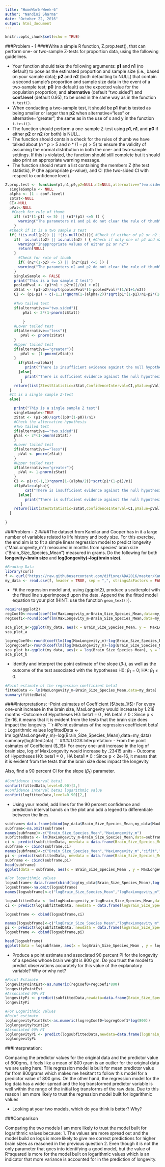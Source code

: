 ```yaml
---
title: "HomeWork-Week-6"
author: "Nandini Sharma"
date: "October 22, 2016"
output: html_document
---
```


```r
knitr::opts_chunk$set(echo = TRUE)
```
###Problem - 1
####Write a simple R function, Z.prop.test(), that can perform one- or two-sample Z-tests for proportion data, using the following guidelines.


- Your function should take the following arguments: **p1** and **n1** (no default) to pose as the estimated proportion and sample size (i.e., based on your sample data); **p2** and **n2** (both defaulting to NULL) that contain a second sample's proportion and sample size data in the event of a two-sample test; **p0** (no default) as the expected value for the population proportion; and **alternative** (default "two.sided") and **conf.level** (default 0.95), to be used in the same way as in the function `t.test()`.
- When conducting a two-sample test, it should be **p1** that is tested as being smaller or larger than **p2** when alternative="less" or alternative="greater", the same as in the use of x and y in the function `t.test()`.
- The function should perform a one-sample Z-test using **p1**, **n1**, and **p0** if either **p2** or **n2** (or both) is NULL.
- The function should contain a check for the rules of thumb we have talked about ($n * p > 5$ and $n * (1-p) >5$) to ensure the validity of assuming the normal distribution in both the one- and two-sample settings. If this is violated, the function should still complete but it should also print an appropriate warning message.
- The function should return a list containing the members Z (the test statistic), P (the appropriate p-value), and CI (the two-sided CI with respect to confidence level).

```r
Z.prop.test <- function(p1,n1,p0,p2=NULL,n2=NULL,alternative="two.sided",conf.level=0.95){
  singleSample <- NULL 
  alpha <- (1 - conf.level)
  zStat<-NULL
  CI<-NULL
  pVal<-NULL
   #Check for rule of thumb
    if( (n1*(1-p1) <= 5) || (n1*(p1) <=5 )) {
      warning("The parameters n1 and p1 do not clear the rule of thumb\n n*p >5 and n*(1-p) > 5")
    }
  #Check if it is a two sample z test 
  if( !(is.null(p2)) || !(is.null(n2))){ #Check if either of p2 or n2 is non null
    if(  is.null(p2) || is.null(n2) ) { #Check if only one of p2 and n2 is null
      warning("Inappropriate values of either p2 or n2")
      return(NULL)
    }
      #Check for rule of thumb
      if( (n2*(1-p2) <= 5) || (n2*(p2) <=5 )) {
      warning("The parameters n2 and p2 do not clear the rule of thumb\n n*p >5 and n*(1-p) > 5")
    }
    singleSample <- FALSE
    print("This is a two sample Z test")
    pooledPval <- (p1*n1 + p2*n2)/(n1 + n2)
    zStat <- (p1-p2)/sqrt(pooledPval*(1-pooledPval)*(1/n1+1/n2))
    CI <- (p1-p2) + c(-1,1)*qnorm(1-(alpha/2))*sqrt(p1*(1-p1)/n1+p2*(1-p2)/n2)
    
    #Two tailed test
    if(alternative=="two.sided"){
        pVal <- 2*(1-pnorm(zStat))
       
        }
    #Lower tailed test
    if(alternative=="less"){
       pVal <- pnorm(zStat)
    }
    #Upper tailed test
    if(alternative=="greater"){
       pVal <- (1-pnorm(zStat))
    }
      if(pVal>=alpha){
         print("There is insufficient evidence against the null hypothesis that p1 = p2, and therefore you retain H0")
      }else{
         print("There is sufficient evidence against the null hypothesis that p1 = p2, and therefore we reject H0")
       }
    return(list(ZtestStatistic=zStat,ConfidenceInterval=CI,pValue=pVal))
  }
  #It is a single sample Z-test
  else{

    print("This is a single sample Z test")
    singleSample<-TRUE
    zStat <- (p1-p0)/sqrt((p0*(1-p0))/n1)
    #Check the alternative hypothesis
    #Two tailed test
    if(alternative=="two.sided"){
    pVal <- 2*(1-pnorm(zStat))
    }
    #Lower tailed test
    if(alternative=="less"){
      pVal <- pnorm(zStat)
    }
    #Upper tailed test
    if(alternative=="greater"){
      pVal <- 1-pnorm(zStat)
    }
    CI <- p1+c(-1,1)*qnorm(1-(alpha/2))*sqrt(p1*(1-p1)/n1)
    if(pVal>=alpha){
         cat("There is insufficient evidence against the null hypothesis that p0 =",p0," and therefore you retain H0 \n" )
      }else{
         print("There is sufficient evidence against the null hypothesis that p0 =",p0," and therefore we reject H0 \n")
       }
    return(list(ZtestStatistic=zStat,ConfidenceInterval=CI,pValue=pVal))
  }
 
}
```
###Problem - 2
####The dataset from Kamilar and Cooper has in it a large number of variables related to life history and body size. For this exercise, the end aim is to fit a simple linear regression model to predict longevity ("MaxLongevity\_m") measured in months from species' brain size ("Brain\_Size\_Species_Mean") measured in grams. Do the following for both **longevity~brain size** and **log(longevity)~log(brain size)**.

```r
#Reading Data
library(curl)
f <- curl("https://raw.githubusercontent.com/difiore/ADA2016/master/KamilarAndCooperData.csv")
my_data <- read.csv(f, header = TRUE, sep = ",", stringsAsFactors = FALSE)
```

- Fit the regression model and, using {ggplot2}, produce a scatterplot with the fitted line superimposed upon the data. Append the the fitted model equation to your plot (HINT: use the function `geom_text()`).

```r
require(ggplot2)
regCoef0<-round(coef(lm(MaxLongevity_m~Brain_Size_Species_Mean,data=my_data))[1],2)
regCoef1<-round(coef(lm(MaxLongevity_m~Brain_Size_Species_Mean,data=my_data))[2],2)

sca_plot_a<-ggplot(my_data, aes(x = Brain_Size_Species_Mean, y =  MaxLongevity_m)) + geom_point() + geom_smooth(method = "lm") + annotate("text", x = 200, y=700, label = paste("longevity=", regCoef0, "+", regCoef1, "* brainSize")) + ggtitle("longevity ~ brain size")
sca_plot_a

logregCoef0<-round(coef(lm(log(MaxLongevity_m)~log(Brain_Size_Species_Mean),data=my_data))[1],2)
logregCoef1<-round(coef(lm(log(MaxLongevity_m)~log(Brain_Size_Species_Mean),data=my_data))[2],2)
sca_plot_b<-ggplot(my_data, aes(x = log(Brain_Size_Species_Mean), y = log(MaxLongevity_m) )) + geom_point() + geom_smooth(method = "lm") + annotate("text", x = 2, y=6.5, label = paste("longevity=", logregCoef0, "+", logregCoef1, "* brainSize"))+ ggtitle("LOG(longevity) ~ LOG(brain size)")
sca_plot_b

```


- Identify and interpret the point estimate of the slope ($\beta_1$), as well as the outcome of the test associated with the hypotheses H0: $\beta_1$ = 0; HA: $\beta_1$ ≠ 0. 
```r
#Point estimate of the regression coefficient beta1
fittedData <- lm(MaxLongevity_m~Brain_Size_Species_Mean,data=my_data)
summary(fittedData)

```
####Interpretations:
-Point esimates of Coefficient ($\beta_1\$): For every one-unit increase in the brain size, MaxLongevity would increase by 1.218 months
-Outcome of Hypotheses H0: beta1 = 0 , HA beta1  ≠ 0 : Since p < 2e-16, it means that it is evident from the tests that the brain size does impact the longevity
```r
#Point estimates of the regression coefficient beta1 : Logarithmic values
logfittedData <- lm(log(MaxLongevity_m)~log(Brain_Size_Species_Mean),data=my_data)
summary(logfittedData)
```
####LOGS:Interpretation:
- From the point esimates of Coefficient ($\beta_1\$): For every one-unit increase in the log of brain size, log of MaxLongevity would increase by .23415 units
- Outcome of Hypotheses H0: beta1 = 0 , HA beta1  ≠ 0 : Since p < 2e-16, it means that it is evident from the tests that the brain size does impact the longevity

Also, find a 90 percent CI for the slope ($\beta_1$) parameter.
```r
#Confidence interval beta1 
confint(fittedData,level=0.90)[2,]
#Confidence interval beta1 logarithmic value
confint(logfittedData,level=0.90)[2,]
```


- Using your model, add lines for the 90 percent confidence and prediction interval bands on the plot and add a legend to differentiate between the lines.
```r
subframe<-data.frame(cbind(my_data$Brain_Size_Species_Mean,my_data$MaxLongevity_m))
subframe<-na.omit(subframe)
names(subframe)<-c("Brain_Size_Species_Mean","MaxLongevity_m")
subfittedData <- lm(MaxLongevity_m~Brain_Size_Species_Mean,data=subframe)
ci <- predict(subfittedData, newdata = data.frame(Brain_Size_Species_Mean = subframe$Brain_Size_Species_Mean), interval = "confidence", level = 0.90)
subframe <- cbind(subframe,ci)
names(subframe)<-c("Brain_Size_Species_Mean","MaxLongevity_m","cifit","cilwr","ciupr")
pi <- predict(subfittedData, newdata = data.frame(Brain_Size_Species_Mean = subframe$Brain_Size_Species_Mean), interval = "prediction", level = 0.90)
subframe <- cbind(subframe,pi)
head(subframe)
ggplot(data = subframe, aes(x = Brain_Size_Species_Mean , y = MaxLongevity_m) ) + geom_point() + geom_smooth(method="lm",aes(x = Brain_Size_Species_Mean, y = cifit, colour = "fit")) + geom_line(aes(x = Brain_Size_Species_Mean, y = cilwr, colour = "ci")) + geom_line(aes(x = Brain_Size_Species_Mean, y = ciupr,colour = "ci")) + geom_line(aes(x = Brain_Size_Species_Mean, y = lwr,colour = "pi")) + geom_line(aes(x = Brain_Size_Species_Mean, y = upr,colour = "pi"))  + scale_color_manual(name="Colour Legend",values = c("fit"="black", "ci"="red","pi"="blue"))

#For logarithmic values
logsubframe<-data.frame(cbind(log(my_data$Brain_Size_Species_Mean),log(my_data$MaxLongevity_m)))
logsubframe<-na.omit(logsubframe)
names(logsubframe)<-c("logBrain_Size_Species_Mean","logMaxLongevity_m")

logsubfittedData <- lm(logMaxLongevity_m~logBrain_Size_Species_Mean,data=logsubframe)
ci <- predict(logsubfittedData, newdata = data.frame(logBrain_Size_Species_Mean = logsubframe$logBrain_Size_Species_Mean), interval = "confidence", level = 0.90)

logsubframe <- cbind(logsubframe,ci)

names(logsubframe)<-c("logBrain_Size_Species_Mean","logMaxLongevity_m","cifit","cilwr","ciupr")
pi <- predict(logsubfittedData, newdata = data.frame(logBrain_Size_Species_Mean = logsubframe$logBrain_Size_Species_Mean), interval = "prediction", level = 0.90)
logsubframe <- cbind(logsubframe,pi)

head(logsubframe)
ggplot(data = logsubframe, aes(x = logBrain_Size_Species_Mean , y = logMaxLongevity_m) ) + geom_point() + geom_smooth(method = "lm",aes(x = logBrain_Size_Species_Mean, y = cifit, colour = "fit"))  + geom_line(aes(x = logBrain_Size_Species_Mean, y = cilwr, colour = "ci")) + geom_line(aes(x = logBrain_Size_Species_Mean, y = ciupr, colour = "ci")) + geom_line(aes(x = logBrain_Size_Species_Mean, y = lwr,colour = "pi")) + geom_line(aes(x = logBrain_Size_Species_Mean, y = upr ,colour = "pi"))  + scale_color_manual(name="Colour Legend",values = c("fit"="black", "ci"="red","pi"="blue"))
```

- Produce a point estimate and associated 90 percent PI for the longevity of a species whose brain weight is 800 gm. Do you trust the model to predict observations accurately for this value of the explanatory variable? Why or why not?
```r
#Point Estimate
longevityPointEst<-as.numeric(regCoef0+regCoef1*800)
longevityPointEst
#Associated 90% PI
longevityPi <- predict(subfittedData,newdata=data.frame(Brain_Size_Species_Mean=800),interval="prediction",level=0.90)
longevityPi

#For Logarithmic values
#Point estimate
loglongevityPointEst<-as.numeric(logregCoef0+logregCoef1*log(800))
loglongevityPointEst
#Associated 90% PI
loglongevityPi <- predict(logsubfittedData,newdata=data.frame(logBrain_Size_Species_Mean=log(800)),interval="prediction",level=0.90)
loglongevityPi
```
###Interpretation:


Comparing the predictor values for the original data and the predictor value of 800gms, it feels like a mean of 800 gram is an outlier for the original data we are using here. THe regression model is built for mean predictor value far from 800grams which makes me hesitant to follow this model for a predictor value of 800 gms. 
On the other hand, the regression model for the log data has a wider spread and the log transformed predictor variable is well within the range of the initial log transforms of the raw data. Due to this reason I am more likely to trust the regression model built for logarithmic values


- Looking at your two models, which do you think is better? Why?


###Comparison


Comparing the two models I am more likely to trust the model built for logarithmic values because:
1. The values are more spread out and the model build on logs is more likely to give me correct predictions for higher brain sizes as reasoned in the previous question
2. Even though it is not the only parameter that goes into identifying a good model, but the value of R^squared is more for the model built on logarithmic values which is an indicator that more variance is accounted for in the prediction of longevity. 
